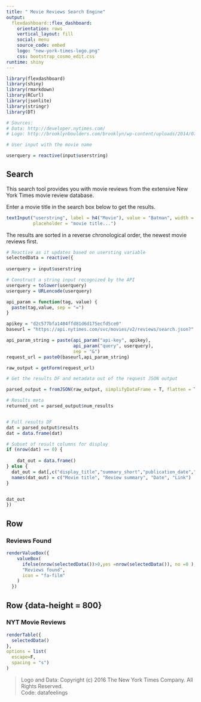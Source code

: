 ```yaml
---
title: " Movie Reviews Search Engine"
output: 
  flexdashboard::flex_dashboard:
    orientation: rows
    vertical_layout: fill
    social: menu
    source_code: embed
    logo: "new-york-times-logo.png"
    css: bootstrap_cosmo_edit.css
runtime: shiny
---
```


```r
library(flexdashboard)
library(shiny)
library(rmarkdown)
library(RCurl)
library(jsonlite)
library(stringr)
library(DT)

# Sources:
# Data: http://developer.nytimes.com/
# Logo: http://brooklynboulders.com/brooklyn/wp-content/uploads/2014/07/the_new_york_times_logo_white1.png

```

```r
# User input with the movie name

userquery = reactive(input$userstring)

```


Search {.sidebar data-width=200}
-----------------------------------------------------------------------

This search tool provides you with movie reviews from the extensive New York Times 
movie review database.
  
Enter a movie title in the search box below to get the results.

```r

textInput("userstring", label = h4("Movie"), value = "Batman", width = NULL, 
          placeholder = "movie title...")


```

The results are sorted in a reverse chronological order, the newest movie 
reviews first.



```r

# Reactive as it updates based on usersting variable
selectedData = reactive({
  
userquery = input$userstring

# Construct a string input recognized by the API
userquery = tolower(userquery)
userquery = URLencode(userquery)

api_param = function(tag, value) {
  paste(tag,value, sep = "=")
}

apikey = "d2c577bfa1404ffd81d6d175ecfd5ce0"
baseurl = "https://api.nytimes.com/svc/movies/v2/reviews/search.json?"

api_param_string = paste(api_param("api-key", apikey),
                         api_param("query", userquery),
                         sep = "&")
request_url = paste0(baseurl,api_param_string)

raw_output = getForm(request_url)

# Get the results DF and metadata out of the request JSON output

parsed_output = fromJSON(raw_output, simplifyDataFrame = T, flatten = T)

# Results meta
returned_cnt = parsed_output$num_results


# Full results DF
dat = parsed_output$results
dat = data.frame(dat)

# Subset of result columns for display
if (nrow(dat) == 0) {
  
    dat_out = data.frame()
} else {
  dat_out = dat[,c("display_title","summary_short","publication_date","link.url")]
  names(dat_out) = c("Movie title", "Review summary", "Date", "Link")
}


dat_out  
})
```


Row 
-----------------------------------------------------------------------
### Reviews Found

```r

renderValueBox({
    valueBox(
      ifelse(nrow(selectedData())>0,yes =nrow(selectedData()), no =0 ),
      "Reviews found",
      icon = "fa-film"
    )
  })

```

Row {data-height = 800}
-----------------------------------------------------------------------
### NYT Movie Reviews


```r

renderTable({
  selectedData()
},
options = list(
  escape=F,
  spacing = "s")
)

```


> Logo and Data: Copyright (c) 2016 The New York Times Company. All Rights Reserved.  
> Code: datafeelings



